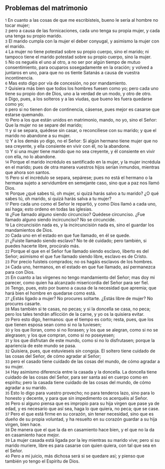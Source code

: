 == Problemas del matrimonio ==

{{anchor|1}} <small>1</small> En cuanto a las cosas de que me escribisteis, bueno le sería al hombre no tocar mujer;<br>
{{anchor|2}} <small>2</small> pero a causa de las fornicaciones, cada uno tenga su propia mujer, y cada una tenga su propio marido.<br>
{{anchor|3}} <small>3</small> El marido cumpla con la mujer el deber conyugal, y asimismo la mujer con el marido.<br>
{{anchor|4}} <small>4</small> La mujer no tiene potestad sobre su propio cuerpo, sino el marido; ni tampoco tiene el marido potestad sobre su propio cuerpo, sino la mujer.<br>
{{anchor|5}} <small>5</small> No os neguéis el uno al otro, a no ser por algún tiempo de mutuo consentimiento, para ocuparos sosegadamente en la oración; y volved a juntaros en uno, para que no os tiente Satanás a causa de vuestra incontinencia.<br>
{{anchor|6}} <small>6</small> Mas esto digo por vía de concesión, no por mandamiento.<br>
{{anchor|7}} <small>7</small> Quisiera más bien que todos los hombres fuesen como yo; pero cada uno tiene su propio don de Dios, uno a la verdad de un modo, y otro de otro.<br>
{{anchor|8}} <small>8</small> Digo, pues, a los solteros y a las viudas, que bueno les fuera quedarse como yo;<br>
{{anchor|9}} <small>9</small> pero si no tienen don de continencia, cásense, pues mejor es casarse que estarse quemando.<br>
{{anchor|10}} <small>10</small> Pero a los que están unidos en matrimonio, mando, no yo, sino el Señor: Que la mujer no se separe del marido;<br>
{{anchor|11}} <small>11</small> y si se separa, quédese sin casar, o reconcíliese con su marido; y que el marido no abandone a su mujer.<br>
{{anchor|12}} <small>12</small> Y a los demás yo digo, no el Señor: Si algún hermano tiene mujer que no sea creyente, y ella consiente en vivir con él, no la abandone.<br>
{{anchor|13}} <small>13</small> Y si una mujer tiene marido que no sea creyente, y él consiente en vivir con ella, no lo abandone.<br>
{{anchor|14}} <small>14</small> Porque el marido incrédulo es santificado en la mujer, y la mujer incrédula en el marido; pues de otra manera vuestros hijos serían inmundos, mientras que ahora son santos.<br>
{{anchor|15}} <small>15</small> Pero si el incrédulo se separa, sepárese; pues no está el hermano o la hermana sujeto a servidumbre en semejante caso, sino que a paz nos llamó Dios.<br>
{{anchor|16}} <small>16</small> Porque ¿qué sabes tú, oh mujer, si quizá harás salvo a tu marido? ¿O qué sabes tú, oh marido, si quizá harás salva a tu mujer?<br>
{{anchor|17}} <small>17</small> Pero cada uno como el Señor le repartió, y como Dios llamó a cada uno, así haga; esto ordeno en todas las iglesias.<br>
{{anchor|18}} <small>18</small> ¿Fue llamado alguno siendo circunciso? Quédese circunciso. ¿Fue llamado alguno siendo incircunciso? No se circuncide.<br>
{{anchor|19}} <small>19</small> La circuncisión nada es, y la incircuncisión nada es, sino el guardar los mandamientos de Dios.<br>
{{anchor|20}} <small>20</small> Cada uno en el estado en que fue llamado, en él se quede.<br>
{{anchor|21}} <small>21</small> ¿Fuiste llamado siendo esclavo? No te dé cuidado; pero también, si puedes hacerte libre, procúralo más.<br>
{{anchor|22}} <small>22</small> Porque el que en el Señor fue llamado siendo esclavo, liberto es del Señor; asimismo el que fue llamado siendo libre, esclavo es de Cristo.<br>
{{anchor|23}} <small>23</small> Por precio fuisteis comprados; no os hagáis esclavos de los hombres.<br>
{{anchor|24}} <small>24</small> Cada uno, hermanos, en el estado en que fue llamado, así permanezca para con Dios.<br>
{{anchor|25}} <small>25</small> En cuanto a las vírgenes no tengo mandamiento del Señor; mas doy mi parecer, como quien ha alcanzado misericordia del Señor para ser fiel.<br>
{{anchor|26}} <small>26</small> Tengo, pues, esto por bueno a causa de la necesidad que apremia; que hará bien el hombre en quedarse como está.<br>
{{anchor|27}} <small>27</small> ¿Estás ligado a mujer? No procures soltarte. ¿Estás libre de mujer? No procures casarte.<br>
{{anchor|28}} <small>28</small> Mas también si te casas, no pecas; y si la doncella se casa, no peca; pero los tales tendrán aflicción de la carne, y yo os la quisiera evitar.<br>
{{anchor|29}} <small>29</small> Pero esto digo, hermanos: que el tiempo es corto; resta, pues, que los que tienen esposa sean como si no la tuviesen;<br>
{{anchor|30}} <small>30</small> y los que lloran, como si no llorasen; y los que se alegran, como si no se alegrasen; y los que compran, como si no poseyesen;<br>
{{anchor|31}} <small>31</small> y los que disfrutan de este mundo, como si no lo disfrutasen; porque la apariencia de este mundo se pasa.<br>
{{anchor|32}} <small>32</small> Quisiera, pues, que estuvieseis sin congoja. El soltero tiene cuidado de las cosas del Señor, de cómo agradar al Señor;<br>
{{anchor|33}} <small>33</small> pero el casado tiene cuidado de las cosas del mundo, de cómo agradar a su mujer.<br>
{{anchor|34}} <small>34</small> Hay asimismo diferencia entre la casada y la doncella. La doncella tiene cuidado de las cosas del Señor, para ser santa así en cuerpo como en espíritu; pero la casada tiene cuidado de las cosas del mundo, de cómo agradar a su marido.<br>
{{anchor|35}} <small>35</small> Esto lo digo para vuestro provecho; no para tenderos lazo, sino para lo honesto y decente, y para que sin impedimento os acerquéis al Señor.<br>
{{anchor|36}} <small>36</small> Pero si alguno piensa que es impropio para su hija virgen que pase ya de edad, y es necesario que así sea, haga lo que quiera, no peca; que se case.<br>
{{anchor|37}} <small>37</small> Pero el que está firme en su corazón, sin tener necesidad, sino que es dueño de su propia voluntad, y ha resuelto en su corazón guardar a su hija virgen, bien hace.<br>
{{anchor|38}} <small>38</small> De manera que el que la da en casamiento hace bien, y el que no la da en casamiento hace mejor.<br>
{{anchor|39}} <small>39</small> La mujer casada está ligada por la ley mientras su marido vive; pero si su marido muriere, libre es para casarse con quien quiera, con tal que sea en el Señor.<br>
{{anchor|40}} <small>40</small> Pero a mi juicio, más dichosa será si se quedare así; y pienso que también yo tengo el Espíritu de Dios.<br>
